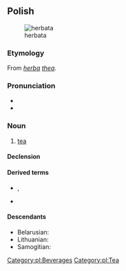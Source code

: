 ==Polish==
[[Image:Everything Stops for tea.jpg|thumb|herbata]]

===Etymology===
From {{etyl|la|pl}} ''[[herba]] [[thea]]''.

===Pronunciation===
* {{pl-IPA}}
* {{audio|Pl-herbata.ogg|audio|lang=pl}}

===Noun===
{{pl-noun|f|dim=herbatka}}

# [[tea]]

====Declension====
{{pl-decl-noun-f}}

====Derived terms====
* {{qualifier|nouns}} {{l|pl|herbaciarz}}, {{l|pl|herbatnik}}
* {{qualifier|adjective}} {{l|pl|herbaciany}}

====Descendants====
* Belarusian: {{l|be|гарба́та|sc=Cyrl}}
* Lithuanian: {{l|lt|arbata}}
* Samogitian: {{l|sgs|erbeta}}

[[Category:pl:Beverages]]
[[Category:pl:Tea]]